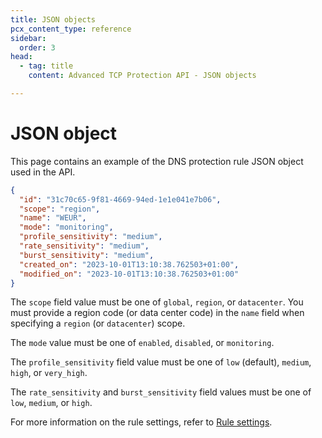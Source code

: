 ```yaml
---
title: JSON objects
pcx_content_type: reference
sidebar:
  order: 3
head:
  - tag: title
    content: Advanced TCP Protection API - JSON objects

---
```


# JSON object

This page contains an example of the DNS protection rule JSON object used in the API.

```json
{
  "id": "31c70c65-9f81-4669-94ed-1e1e041e7b06",
  "scope": "region",
  "name": "WEUR",
  "mode": "monitoring",
  "profile_sensitivity": "medium",
  "rate_sensitivity": "medium",
  "burst_sensitivity": "medium",
  "created_on": "2023-10-01T13:10:38.762503+01:00",
  "modified_on": "2023-10-01T13:10:38.762503+01:00"
}
```

The `scope` field value must be one of `global`, `region`, or `datacenter`. You must provide a region code (or data center code) in the `name` field when specifying a `region` (or `datacenter`) scope.

The `mode` value must be one of `enabled`, `disabled`, or `monitoring`.

The `profile_sensitivity` field value must be one of `low` (default), `medium`, `high`, or `very_high`.

The `rate_sensitivity` and `burst_sensitivity` field values must be one of `low`, `medium`, or `high`.

For more information on the rule settings, refer to [Rule settings](/ddos-protection/advanced-ddos-systems/concepts/#rule-settings).